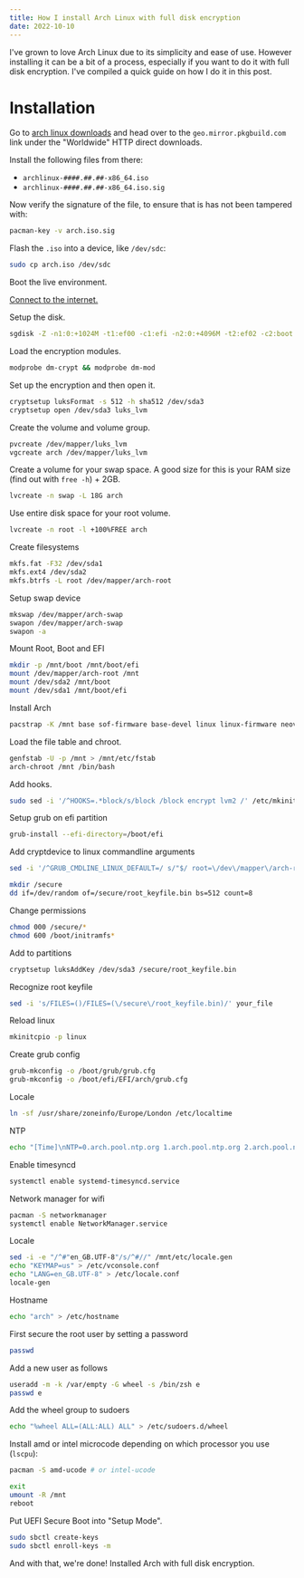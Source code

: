 ```yaml
---
title: How I install Arch Linux with full disk encryption
date: 2022-10-10
---
```


I've grown to love Arch Linux due to its simplicity and ease of use. However installing it can be a bit of a process, especially if you want to do it with full disk encryption. I've compiled a quick guide on how I do it in this post.

# Installation

Go to [arch linux downloads](https://archlinux.org/download/) and head over to the `geo.mirror.pkgbuild.com` link under the "Worldwide" HTTP direct downloads.

Install the following files from there:

- `archlinux-####.##.##-x86_64.iso`
- `archlinux-####.##.##-x86_64.iso.sig`

Now verify the signature of the file, to ensure that is has not been tampered with:

```bash
pacman-key -v arch.iso.sig
```

Flash the `.iso` into a device, like `/dev/sdc`:

```bash
sudo cp arch.iso /dev/sdc
```

Boot the live environment.

[Connect to the internet.](https://wiki.archlinux.org/title/Installation_guide#Connect_to_the_internet)

Setup the disk.

```bash
sgdisk -Z -n1:0:+1024M -t1:ef00 -c1:efi -n2:0:+4096M -t2:ef02 -c2:boot -N3 -t3:8309 -c3:root /dev/sda
```

Load the encryption modules.

```bash
modprobe dm-crypt && modprobe dm-mod
```

Set up the encryption and then open it.

```bash
cryptsetup luksFormat -s 512 -h sha512 /dev/sda3
cryptsetup open /dev/sda3 luks_lvm
```

Create the volume and volume group.

```bash
pvcreate /dev/mapper/luks_lvm
vgcreate arch /dev/mapper/luks_lvm
```

Create a volume for your swap space. A good size for this is your RAM size (find out with `free -h`) + 2GB.

```bash
lvcreate -n swap -L 18G arch
```

Use entire disk space for your root volume.

```bash
lvcreate -n root -l +100%FREE arch
```

Create filesystems

```bash
mkfs.fat -F32 /dev/sda1
mkfs.ext4 /dev/sda2
mkfs.btrfs -L root /dev/mapper/arch-root
```

Setup swap device

```bash
mkswap /dev/mapper/arch-swap
swapon /dev/mapper/arch-swap
swapon -a
```

Mount Root, Boot and EFI

```bash
mkdir -p /mnt/boot /mnt/boot/efi
mount /dev/mapper/arch-root /mnt
mount /dev/sda2 /mnt/boot
mount /dev/sda1 /mnt/boot/efi
```

Install Arch

```bash
pacstrap -K /mnt base sof-firmware base-devel linux linux-firmware neovim btrfs-progs lvm2 grub efibootmgr zsh
```

Load the file table and chroot.

```bash
genfstab -U -p /mnt > /mnt/etc/fstab
arch-chroot /mnt /bin/bash
```

Add hooks.

```bash
sudo sed -i '/^HOOKS=.*block/s/block /block encrypt lvm2 /' /etc/mkinitcpio.conf
```

Setup grub on efi partition

```bash
grub-install --efi-directory=/boot/efi
```

Add cryptdevice to linux commandline arguments

```bash
sed -i '/^GRUB_CMDLINE_LINUX_DEFAULT=/ s/"$/ root=\/dev\/mapper\/arch-root cryptdevice=UUID='$(blkid -s UUID -o value /dev/sda3)':luks_lvm"/' /etc/default/grub
```

```bash
mkdir /secure
dd if=/dev/random of=/secure/root_keyfile.bin bs=512 count=8
```

Change permissions

```bash
chmod 000 /secure/*
chmod 600 /boot/initramfs*
```

Add to partitions

```bash
cryptsetup luksAddKey /dev/sda3 /secure/root_keyfile.bin
```

Recognize root keyfile

```bash
sed -i 's/FILES=()/FILES=(\/secure\/root_keyfile.bin)/' your_file
```

Reload linux

```bash
mkinitcpio -p linux
```

Create grub config

```bash
grub-mkconfig -o /boot/grub/grub.cfg
grub-mkconfig -o /boot/efi/EFI/arch/grub.cfg
```

Locale

```bash
ln -sf /usr/share/zoneinfo/Europe/London /etc/localtime
```

NTP

```bash
echo "[Time]\nNTP=0.arch.pool.ntp.org 1.arch.pool.ntp.org 2.arch.pool.ntp.org 3.arch.pool.ntp.org\nFallbackNTP=0.pool.ntp.org 1.pool.ntp.org" > /etc/systemd/timesyncd.conf
```

Enable timesyncd

```bash
systemctl enable systemd-timesyncd.service
```

Network manager for wifi

```bash
pacman -S networkmanager
systemctl enable NetworkManager.service
```

Locale

```bash
sed -i -e "/^#"en_GB.UTF-8"/s/^#//" /mnt/etc/locale.gen
echo "KEYMAP=us" > /etc/vconsole.conf
echo "LANG=en_GB.UTF-8" > /etc/locale.conf
locale-gen
```

Hostname

```bash
echo "arch" > /etc/hostname
```

First secure the root user by setting a password

```bash
passwd
```

Add a new user as follows

```bash
useradd -m -k /var/empty -G wheel -s /bin/zsh e
passwd e
```

Add the wheel group to sudoers

```bash
echo "%wheel ALL=(ALL:ALL) ALL" > /etc/sudoers.d/wheel
```

Install amd or intel microcode depending on which processor you use (`lscpu`):

```sh
pacman -S amd-ucode # or intel-ucode
```

```bash
exit
umount -R /mnt
reboot
```

Put UEFI Secure Boot into "Setup Mode".

```bash
sudo sbctl create-keys
sudo sbctl enroll-keys -m
```

And with that, we're done! Installed Arch with full disk encryption.
